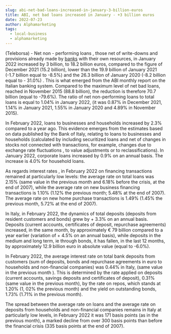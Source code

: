 ```yaml
---
slug: abi-net-bad-loans-increased-in-january-3-billion-euros
title: ABI, net bad loans increased in January - +3 billion euros
date: 2022-07-23
author: Alphamarketing
tags:
  - local-business
  - alphamarketing
---
```


(Teleborsa) - Net non - performing loans , those net of write-downs and provisions already made by [banks](https://www.indiacom.com/pune/hdfc-bank-pune-boat-club-branch_pune_pne_1225504.html) with their own resources, in January 2022 increased by 3 billion, to 18.2 billion euros, compared to the figure of December 2021 (15.2 billion), lower than the 19.9 billion of January 2021 (-1.7 billion equal to -8.5%) and the 26.3 billion of January 2020 (-8.2 billion equal to - 31.0%) . This is what emerged from the ABI monthly report on the Italian banking system. Compared to the maximum level of net bad loans, reached in November 2015 (88.8 billion), the reduction is therefore 70.7 billion (equal to -79.6%). The ratio of net non-performing loans to total loans is equal to 1.04% in January 2022, (it was 0.87% in December 2021, 1.14% in January 2021, 1.55% in January 2020 and 4.89% in November 2015).

In February 2022, loans to businesses and households increased by 2.3% compared to a year ago. This evidence emerges from the estimates based on data published by the Bank of Italy, relating to loans to businesses and households (calculated by including securitized loans and net of changes in stocks not connected with transactions, for example, changes due to exchange rate fluctuations , to value adjustments or to reclassifications). In January 2022, corporate loans increased by 0.9% on an annual basis. The increase is 4.0% for household loans.

As regards interest rates , in February 2022 on financing transactions remained at particularly low levels: the average rate on total loans was 2.15% (same value in the previous month and 6.18% before the crisis, at the end of 2007), while the average rate on new business financing transactions is 1.10% (1.12% the previous month; 5.48% at the end of 2007). The average rate on new home purchase transactions is 1.49% (1.45% the previous month, 5.72% at the end of 2007).

In Italy, in February 2022, the dynamics of total deposits (deposits from resident customers and bonds) grew by + 3.3% on an annual basis. Deposits (current accounts, certificates of deposit, repurchase agreements) increased, in the same month, by approximately € 79 billion compared to a year earlier (variation of + 4.5% on an annual basis), while deposits in the medium and long term, ie through bonds, it has fallen, in the last 12 months, by approximately 12.9 billion euro in absolute value (equal to -6.0%).

In February 2022, the average interest rate on total bank deposits from customers (sum of deposits, bonds and repurchase agreements in euro to households and non-financial companies) was 0.44% in Italy, (same value in the previous month ). This is determined by the rate applied on deposits (current accounts, savings deposits and certificates of deposit), 0.31% (same value in the previous month), by the rate on repos, which stands at 1.20% (1, 02% the previous month) and the yield on outstanding bonds, 1.73% (1.71% in the previous month).

The spread between the average rate on loans and the average rate on deposits from households and non-financial companies remains in Italy at particularly low levels, in February 2022 it was 171 basis points (as in the previous month), a marked decline from over 300 basis points than before the financial crisis (335 basis points at the end of 2007).